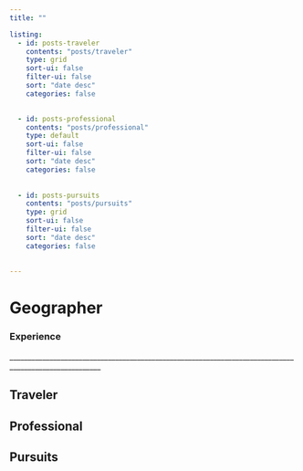 ```yaml
---
title: ""

listing:
  - id: posts-traveler
    contents: "posts/traveler"
    type: grid
    sort-ui: false
    filter-ui: false
    sort: "date desc"
    categories: false
  

  - id: posts-professional
    contents: "posts/professional"
    type: default
    sort-ui: false
    filter-ui: false
    sort: "date desc"
    categories: false
    
    
  - id: posts-pursuits
    contents: "posts/pursuits"
    type: grid
    sort-ui: false
    filter-ui: false
    sort: "date desc"
    categories: false
    
    
---
```

# Geographer
 


::: {.center-content}
### Experience
:::
\_\_\_\_\_\_\_\_\_\_\_\_\_\_\_\_\_\_\_\_\_\_\_\_\_\_\_\_\_\_\_\_\_\_\_\_\_\_\_\_\_\_\_\_\_\_\_\_\_\_\_\_\_\_\_\_\_\_\_\_\_\_\_\_\_\_\_\_\_\_\_\_\_\_\_\_\_\_\_\_\_\_\_\_\_\_\_\_\_\_\_\_\_\_\_\_\_\_\_\_\_\_\_\



## Traveler

:::{#posts-traveler}
:::





## Professional

:::{#posts-professional}
::::















## Pursuits

:::{#posts-pursuits}
:::



